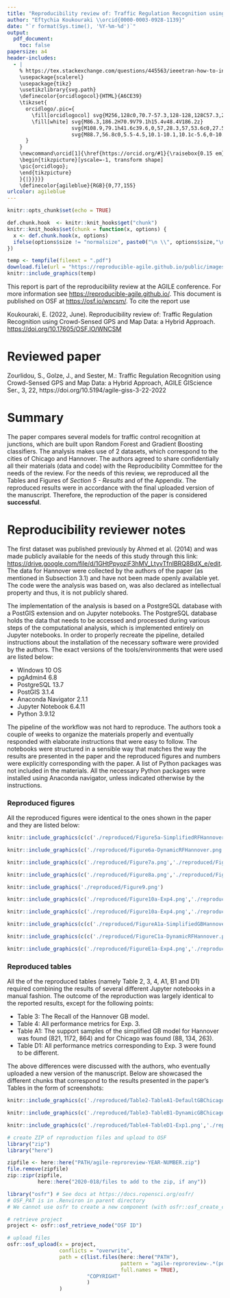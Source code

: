 ```yaml
---
title: "Reproducibility review of: Traffic Regulation Recognition using Crowd-Sensed GPS and Map Data: a Hybrid Approach"
author: "Eftychia Koukouraki \\orcid{0000-0003-0928-1139}"
date: "`r format(Sys.time(), '%Y-%m-%d')`"
output:
  pdf_document:
    toc: false
papersize: a4
header-includes:
  - |
    % https://tex.stackexchange.com/questions/445563/ieeetran-how-to-include-orcid-in-tex-pdf-with-pdflatex/445583 (works with pdflatex)
    \usepackage{scalerel}
    \usepackage{tikz}
    \usetikzlibrary{svg.path}
    \definecolor{orcidlogocol}{HTML}{A6CE39}
    \tikzset{
      orcidlogo/.pic={
        \fill[orcidlogocol] svg{M256,128c0,70.7-57.3,128-128,128C57.3,256,0,198.7,0,128C0,57.3,57.3,0,128,0C198.7,0,256,57.3,256,128z};
        \fill[white] svg{M86.3,186.2H70.9V79.1h15.4v48.4V186.2z}
                     svg{M108.9,79.1h41.6c39.6,0,57,28.3,57,53.6c0,27.5-21.5,53.6-56.8,53.6h-41.8V79.1z     M124.3,172.4h24.5c34.9,0,42.9-26.5,42.9-39.7c0-21.5-13.7-39.7-43.7-39.7h-23.7V172.4z}
                     svg{M88.7,56.8c0,5.5-4.5,10.1-10.1,10.1c-5.6,0-10.1-4.6-10.1-10.1c0-5.6,4.5-10.1,10.1-10.1C84.2,46.7,88.7,51.3,88.7,56.8z};
      }
    }
    \newcommand\orcid[1]{\href{https://orcid.org/#1}{\raisebox{0.15 em}{\mbox{\scalerel*{
    \begin{tikzpicture}[yscale=-1, transform shape]
    \pic{orcidlogo};
    \end{tikzpicture}
    }{|}}}}}
    \definecolor{agileblue}{RGB}{0,77,155}
urlcolor: agileblue
---
```


```r
knitr::opts_chunk$set(echo = TRUE)

def.chunk.hook  <- knitr::knit_hooks$get("chunk")
knitr::knit_hooks$set(chunk = function(x, options) {
  x <- def.chunk.hook(x, options)
  ifelse(options$size != "normalsize", paste0("\n \\", options$size,"\n\n", x, "\n\n \\normalsize"), x)
})
```

```r
temp <- tempfile(fileext = ".pdf")
download.file(url = "https://reproducible-agile.github.io/public/images/reproducible-AGILE-logo-square.pdf", destfile = temp)
knitr::include_graphics(temp)
```

This report is part of the reproducibility review at the AGILE conference.
For more information see [https://reproducible-agile.github.io/](https://reproducible-agile.github.io/).
This document is published on OSF at [https://osf.io/wncsm/](https://osf.io/wncsm/).
To cite the report use

Koukouraki, E. (2022, June).  Reproducibility review of: Traffic Regulation Recognition using Crowd-Sensed GPS and Map Data: a Hybrid Approach. [https://doi.org/10.17605/OSF.IO/WNCSM](https://doi.org/10.17605/OSF.IO/WNCSM)

# Reviewed paper

Zourlidou, S., Golze, J., and Sester, M.: Traffic Regulation Recognition using Crowd-Sensed GPS and Map Data: a Hybrid Approach, AGILE GIScience Ser., 3, 22, https://doi.org/10.5194/agile-giss-3-22-2022

# Summary

The paper compares several models for traffic control recognition at junctions, which are built upon Random Forest and Gradient Boosting classifiers. The analysis makes use of 2 datasets, which correspond to the cities of Chicago and Hannover.  The authors agreed to share confidentially all their materials (data and code) with the Reproducibility Committee for the needs of the review. For the needs of this review, we reproduced all the Tables and Figures of *Section 5 - Results* and of the Appendix. The reproduced results were in accordance with the final uploaded version of the manuscript. Therefore, the reproduction of the paper is considered **successful**.

\clearpage

# Reproducibility reviewer notes

The first dataset was published previously by Ahmed et al. (2014) and was made publicly available for the needs of this study through this link: [https://drive.google.com/file/d/1GHtPpyoziF3hMV_LtyvTfnIBRQ8BdX_e/edit](https://drive.google.com/file/d/1GHtPpyoziF3hMV_LtyvTfnIBRQ8BdX_e/edit). The data for Hannover were collected by the authors of the paper (as mentioned in Subsection 3.1) and have not been made openly available yet. The code were the analysis was based on, was also declared as intellectual property and thus, it is not publicly shared. 

The implementation of the analysis is based on a PostgreSQL database with a PostGIS extension and on Jupyter notebooks. The PostgreSQL database holds the data that needs to be accessed and processed during various steps of the computational analysis, which is implemented entirely on Jupyter notebooks. In order to properly recreate the pipeline, detailed instructions about the installation of the necessary software were provided by the authors. The exact versions of the tools/environments that were used are listed below:

- Windows 10 OS
- pgAdmin4 6.8
- PostgreSQL 13.7
- PostGIS 3.1.4
- Anaconda Navigator 2.1.1
- Jupyter Notebook 6.4.11
- Python 3.9.12

The pipeline of the workflow was not hard to reproduce. The authors took a couple of weeks to organize the materials properly and eventually responded with elaborate instructions that were easy to follow. The notebooks were structured in a sensible way that matches the way the results are presented in the paper and the reproduced figures and numbers were explicitly corresponding with the paper. A list of Python packages was not included in the materials. All the necessary Python packages were installed using Anaconda navigator, unless indicated otherwise by the instructions.


### Reproduced figures

All the reproduced figures were identical to the ones shown in the paper and they are listed below:

```r
knitr::include_graphics(c(c('./reproduced/Figure5a-SimplifiedRFHannover.png','./reproduced/Figure5b-DefaultRFHannover.png', './reproduced/Figure5c-SimplifiedGBHannover.png', './reproduced/Figure5d-DefaultGBHannover.png'), c('./reproduced/Figure5e-SimplifiedRFChicago.png','./reproduced/Figure5f-DefaultRFChicago.png', './reproduced/Figure5g-SimplifiedGBChicago.png', './reproduced/Figure5h-DefaultGBChicago.png')))
```
```r
knitr::include_graphics(c('./reproduced/Figure6a-DynamicRFHannover.png','./reproduced/Figure6b-DynamicGBHannover.png', './reproduced/Figure6c-DynamicRFChicago.png', './reproduced/Figure6d-DynamicGBChicago.png'))
```

```r
knitr::include_graphics(c('./reproduced/Figure7a.png','./reproduced/Figure7b.png'))
```

```r
knitr::include_graphics(c('./reproduced/Figure8a.png','./reproduced/Figure8b.png'))
```

```r
knitr::include_graphics('./reproduced/Figure9.png')
```

```r
knitr::include_graphics(c('./reproduced/Figure10a-Exp4.png','./reproduced/Figure10b-Exp8.png'))
```

```r
knitr::include_graphics(c('./reproduced/Figure10a-Exp4.png','./reproduced/Figure10b-Exp8.png'))
```

```r
knitr::include_graphics(c(c('./reproduced/FigureA1a-SimplifiedGBHannover.png','./reproduced/FigureA1b-DefaultGBHannover.png'),           c('./reproduced/FigureA1c-SimplifiedRFChicago.png','./reproduced/FigureA1d-DefaultRFChicago.png')))
```
```r
knitr::include_graphics(c(c('./reproduced/FigureC1a-DynamicRFHannover.png','./reproduced/FigureC1b-DynamicGBHannover.png'),           c('./reproduced/FigureC1c-DynamicRFChicago.png','./reproduced/FigureC1d-DynamicGBChicago.png')))
```

```r
knitr::include_graphics(c('./reproduced/FigureE1a-Exp4.png','./reproduced/FigureE1b-Exp8.png'))
```
### Reproduced tables

All the of the reproduced tables (namely Table 2, 3, 4, A1, B1 and D1) required combining the results of several different Jupyter notebooks in a manual fashion. The outcome of the reproduction was largely identical to the reported results, except for the following points:

- Table 3: The Recall of the Hannover GB model.
- Table 4: All performance metrics for Exp. 3.
- Table A1: The support samples of the simplified GB model for Hannover was found (821, 1172, 864) and for Chicago was found (88, 134, 263).
- Table D1: All performance metrics corresponding to Exp. 3 were found to be different.

The above differences were discussed with the authors, who eventually uploaded a new version of the manuscript. Below are showcased the different chunks that correspond to the results presented in the paper's Tables in the form of screenshots:

```r
knitr::include_graphics(c('./reproduced/Table2-TableA1-DefaultGBChicago.png','./reproduced/Table2-TableA1-DefaultGBHannover.png', './reproduced/Table2-TableA1-DefaultRFChicago.png', './reproduced/Table2-TableA1-DefaultRFHannover.png', './reproduced/Table2-TableA1-SimplifiedGBChicago.png','./reproduced/Table2-TableA1-SimplifiedGBHannover.png', './reproduced/Table2-TableA1-SimplifiedRFChicago.png', './reproduced/Table2-TableA1-SimplifiedRFHannover.png'))
```


```r
knitr::include_graphics(c('./reproduced/Table3-TableB1-DynamicGBChicago.png','./reproduced/Table3-TableB1-DynamicGBHannover.png', './reproduced/Table3-TableB1-DynamicRFChicago.png', './reproduced/Table3-TableB1-DynamicRFHannover.png'))
```


```r
knitr::include_graphics(c('./reproduced/Table4-TableD1-Exp1.png','./reproduced/Table4-TableD1-Exp2.png', './reproduced/Table4-TableD1-Exp3.png', './reproduced/Table4-TableD1-Exp4.png', './reproduced/Table4-TableD1-Exp5.png','./reproduced/Table4-TableD1-Exp6.png', './reproduced/Table4-TableD1-Exp7.png', './reproduced/Table4-TableD1-Exp8.png'))
```


```r
# create ZIP of reproduction files and upload to OSF
library("zip")
library("here")

zipfile <- here::here("PATH/agile-reproreview-YEAR-NUMBER.zip")
file.remove(zipfile)
zip::zipr(zipfile,
          here::here("2020-018/files to add to the zip, if any"))

library("osfr") # See docs at https://docs.ropensci.org/osfr/
# OSF_PAT is in .Renviron in parent directory
# We cannot use osfr to create a new component (with osfr::osf_create_component(x = osfr::osf_retrieve_node("6k5fh"), ...) because that will set the storage location to outside Europe.

# retrieve project
project <- osfr::osf_retrieve_node("OSF ID")

# upload files
osfr::osf_upload(x = project,
                 conflicts = "overwrite",
                 path = c(list.files(here::here("PATH"),
                                     pattern = "agile-reproreview-.*(pdf$|Rmd$|zip$)",
                                     full.names = TRUE),
                          "COPYRIGHT"
                          )
                 )
```